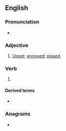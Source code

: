 ==English==

===Pronunciation===
* {{IPA|en|/tʃiːzd/}}

===Adjective===
{{en-adj}}

# {{lb|en|Canada}} [[upset|Upset]]; [[annoyed]]; [[pissed]].

===Verb===
{{head|en|verb form}}

# {{en-past of|cheese}}

====Derived terms====
* {{l|en|cheesed off}}

===Anagrams===
* {{anagrams|en|a=cdeeehs|deeches|seeched}}